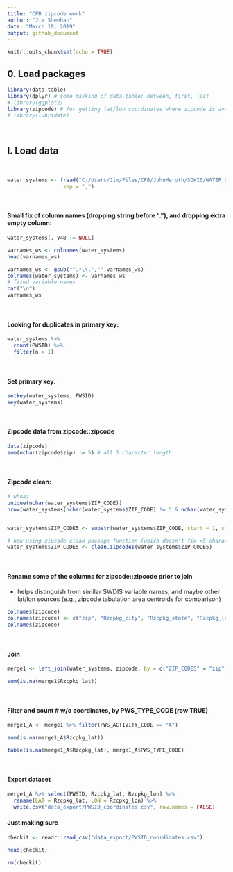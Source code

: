 ```yaml
---
title: "CFB zipcode work"
author: "Jim Sheehan"
date: "March 19, 2019"
output: github_document
---
```


```r
knitr::opts_chunk$set(echo = TRUE)
```


## 0. Load packages
```r
library(data.table)
library(dplyr) # some masking of data.table: between, first, last
# library(ggplot2)
library(zipcode) # for getting lat/lon coordinates where zipcode is available
# library(lubridate)

```

<br>

## I. Load data

<br>

```r
water_systems <- fread("C:/Users/Jim/Files/CFB/JohnMeroth/SDWIS/WATER_SYSTEM.csv", 
                  sep = ",")
```

<br>

#### Small fix of column names (dropping string before "."), and dropping extra empty column:
```r
water_systems[, V48 := NULL]

varnames_ws <- colnames(water_systems)
head(varnames_ws)

varnames_ws <- gsub("^.*\\.","",varnames_ws)
colnames(water_systems) <- varnames_ws
# fixed variable names
cat("\n")
varnames_ws


```

<br>

#### Looking for duplicates in primary key:
```r
water_systems %>% 
  count(PWSID) %>% 
  filter(n > 1)

```

<br>

#### Set primary key:
```r
setkey(water_systems, PWSID)
key(water_systems)
```

<br>

#### Zipcode data from zipcode::zipcode
```r
data(zipcode)
sum(nchar(zipcode$zip) != 5) # all 5 character length


```

<br>

#### Zipcode clean:
```r

# whoa:
unique(nchar(water_systems$ZIP_CODE))
nrow(water_systems[nchar(water_systems$ZIP_CODE) != 5 & nchar(water_systems$ZIP_CODE) > 0, ])


water_systems$ZIP_CODE5 <- substr(water_systems$ZIP_CODE, start = 1, stop = 5) 

# now using zipcode clean package function (which doesn't fix >5 character zips)
water_systems$ZIP_CODE5 <- clean.zipcodes(water_systems$ZIP_CODE5)

```

<br>

#### Rename some of the columns for zipcode::zipcode prior to join

+ helps distinguish from similar SWDIS variable names, and maybe other lat/lon sources (e.g., zipcode tabulation area centroids for comparison)
```r
colnames(zipcode)
colnames(zipcode) <- c("zip", "Rzcpkg_city", "Rzcpkg_state", "Rzcpkg_lat", "Rzcpkg_lon")
colnames(zipcode)

```

<br>

#### Join

```r
merge1 <- left_join(water_systems, zipcode, by = c("ZIP_CODE5" = "zip"))

sum(is.na(merge1$Rzcpkg_lat))
```

<br>

#### Filter and count # w/o coordinates, by PWS_TYPE_CODE (row TRUE)

```r
merge1_A <- merge1 %>% filter(PWS_ACTIVITY_CODE == "A")

sum(is.na(merge1_A$Rzcpkg_lat))

table(is.na(merge1_A$Rzcpkg_lat), merge1_A$PWS_TYPE_CODE)

```

<br>

#### Export dataset

```r
merge1_A %>% select(PWSID, Rzcpkg_lat, Rzcpkg_lon) %>% 
  rename(LAT = Rzcpkg_lat, LON = Rzcpkg_lon) %>% 
  write.csv("data_export/PWSID_coordinates.csv", row.names = FALSE)

```


#### Just making sure
```r
checkit <- readr::read_csv("data_export/PWSID_coordinates.csv")

head(checkit)

rm(checkit)
```







